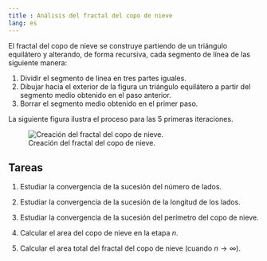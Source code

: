 ```yaml
---
title : Análisis del fractal del copo de nieve
lang: es
---
```


El fractal del copo de nieve se construye partiendo de un triángulo equilátero y alterando, de forma recursiva, cada segmento de línea de las siguiente manera:

1. Dividir el segmento de linea en tres partes iguales.
2. Dibujar hacia el exterior de la figura un triángulo equilátero a partir del segmento medio obtenido en el paso anterior. 
3. Borrar el segmento medio obtenido en el primer paso.

La siguiente figura ilustra el proceso para las 5 primeras iteraciones.

![Creación del fractal del copo de nieve.](img/series/copo-nieve.png)

## Tareas

1. Estudiar la convergencia de la sucesión del número de lados. 

1. Estudiar la convergencia de la sucesión de la longitud de los lados.

1. Estudiar la convergencia de la sucesión del perímetro del copo de nieve.

1. Calcular el area del copo de nieve en la etapa $n$.

1. Calcular el area total del fractal del copo de nieve (cuando $n\to \infty$).

